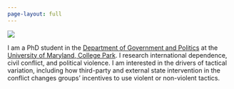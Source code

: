 ```yaml
---
page-layout: full
---
```


::: {layout-ncol=2}

![](img/avatar.jpeg)

I am a PhD student in the [Department of Government and Politics](https://gvpt.umd.edu/) at the [University of Maryland, College Park](https://www.umd.edu/). I research international dependence, civil conflict, and political violence. I am interested in the drivers of tactical variation, including how third-party and external state intervention in the conflict changes groups' incentives to use violent or non-violent tactics.

:::
